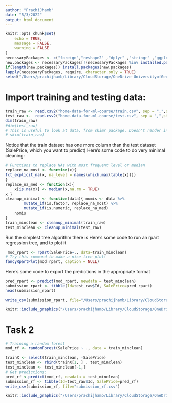 ```yaml
---
author: "PrachiJhamb"
date: "5/3/2022"
output: html_document
---
```


```r
knitr::opts_chunk$set(
	echo = TRUE,
	message = FALSE,
	warning = FALSE
)
necessaryPackages <- c("foreign","reshape2" ,"dplyr" ,"stringr" ,"ggplot2" ,"stargazer" ,"readr" ,"haven","broom","huxtable","wbstats","viridis","Hmisc","fastmatrix","GGally","cowplot","tidyverse", "caret", "skimr", "rpart", "randomForest", "rattle", "neuralnet", "nnet")  
new.packages <- necessaryPackages[!(necessaryPackages %in% installed.packages()[,"Package"])]
if(length(new.packages)) install.packages(new.packages)
lapply(necessaryPackages, require, character.only = TRUE)
setwd("/Users/prachijhamb/Library/CloudStorage/OneDrive-UniversityofGeorgia/Rclass/")
```

# Import training and testing data:
```r
train_raw <- read.csv2("home-data-for-ml-course/train.csv", sep = ",",stringsAsFactors = TRUE)
test_raw <-  read.csv2("home-data-for-ml-course/test.csv", sep = ",",stringsAsFactors = TRUE)
dim(train_raw)
#dim(test_raw)
# This is useful to look at data, from skimr package. Doesn't render in latex though.
# skim(train_raw)
```
Notice that the train dataset has one more column than the test dataset (SalePrice, which you want to predict)
Here’s some code to do very minimal cleaning:

```r
# Functions to replace NAs with most frequent level or median
replace_na_most <- function(x){
fct_explicit_na(x, na_level = names(which.max(table(x))))
}
replace_na_med <- function(x){
    x[is.na(x)] <- median(x,na.rm = TRUE)
x }
cleanup_minimal <- function(data){ nomis <- data %>%
        mutate_if(is.factor, replace_na_most) %>%
        mutate_if(is.numeric, replace_na_med)
    nomis
}
train_minclean <- cleanup_minimal(train_raw)
test_minclean <- cleanup_minimal(test_raw)
```
Run the simplest tree algorithm there is
Here’s some code to run an rpart regression tree, and to plot it

```r
 mod_rpart <- rpart(SalePrice~., data=train_minclean) 
# Try this command to make a nice tree plot!
fancyRpartPlot(mod_rpart, caption = NULL)
```
Here’s some code to export the predictions in the appropriate format
```r
pred_rpart <- predict(mod_rpart, newdata = test_minclean) 
submission_rpart <- tibble(Id=test_raw$Id, SalePrice=pred_rpart) 
head(submission_rpart)
```

```r
write_csv(submission_rpart, file="/Users/prachijhamb/Library/CloudStorage/OneDrive-UniversityofGeorgia/Rclass/submission_rpart.csv")
```


```r
knitr::include_graphics("/Users/prachijhamb/Library/CloudStorage/OneDrive-UniversityofGeorgia/Rclass/images/image1.png")
```

# Task 2
```r
# Training a random forest
mod_rf <- randomForest(SalePrice ~ ., data = train_minclean)

trainX <- select(train_minclean, -SalePrice)
test_minclean <- rbind(trainX[1, ] , test_minclean)
test_minclean <- test_minclean[-1,]
# Get predictions:
pred_rf <-predict(mod_rf, newdata = test_minclean)
submission_rf <- tibble(Id=test_raw$Id, SalePrice=pred_rf)
write_csv(submission_rf, file="submission_rf.csv")
```

```r
knitr::include_graphics("/Users/prachijhamb/Library/CloudStorage/OneDrive-UniversityofGeorgia/Rclass/images/image2.png")
```



